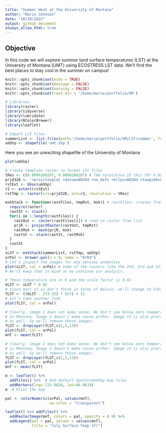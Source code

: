 ```yaml
---
title: "Summer Heat at the University of Montana"
author: "Marie Johnson"
date: "10/20/2022"
output: github_document
always_allow_html: true
---
```

## Objective
In this code we will explore summer land surface temperatures (LST) at the 
University of Montana (UMT) using ECOSTRESS LST data. We'll find the best places
to stay cool in the summer on campus!

```r
knitr::opts_chunk$set(echo = TRUE)
knitr::opts_chunk$set(message = FALSE)
knitr::opts_chunk$set(warning = FALSE)
knitr::opts_chunk$set(root.dir = '/home/marie/portfolio/UM')
```

```r
# Libraries
library(raster)
library(tidyverse)
library(lubridate)
library(RColorBrewer)
library(leaflet)
```


```r
# Import LST files
summerList <- list.files(path='/home/marie/portfolio/UM/LST/summer', full.names = T) # Raw LST file list
umShp <- shapefile('umt.shp')
```

Here you see an unexciting shapefile of the University of Montana

```r
plot(umShp)
```

```r
# Create template raster to format LST files
tRes <- c(0.0006288207, 0.0006288207) # 70m resolution IS this 70? 0.0006288207
prj4326 <- '+proj=longlat +datum=WGS84 +no_defs +ellps=WGS84 +towgs84=0,0,0'
rstExt <- bbox(umShp)
r2 <- extent(rstExt)
rstTmp <- raster(crs=prj4326, ext=r2, resolution = tRes)
```

```r
mskStack <- function(rastFiles, tmpRst, msk){ # rastFiles: creates from list.files, 
  require(raster)
  rastSt <- stack()
  for(i in 1:length(rastFiles)) {
    rastOut <- raster(rastFiles[i]) # read in raster from list
    prjR <- projectRaster(rastOut, tmpRst)
    rastMsk <- mask(prjR, msk)
    rastSt <- stack(rastSt, rastMsk)
  }
  rastSt
}
sLST <- mskStack(summerList, rstTmp, umShp)
orPal <- brewer.pal(n = 9, name = "OrRd")
# Let's inspect the images for any obvious anomolies 
plot(sLST, col = orPal) # Some of the rasters like the 2nd, 3rd and 13th look heavily modeled or there may clouds present
# We'll keep that in mind as we continue our analysis.
```

```r
# These temperature are in K and the scale factor is 0.02 
kLST <- sLST * 0.02
# Since most of us don't think in terms of Kelvin, we'll change to Fahrenheit
fLST <- ((kLST - 273.15) * 9/5) + 32
# Let's take another look
plot(fLST, col = orPal)
```

```r
# Clearly, image 2 does not make sense. We don't see below zero temperatures in July
# in Montana. Image 3 doesn't make sense either. Image 13 is also pretty suspect
# as well. So we'll remove those images.
fLST <- dropLayer(fLST,c(2,3,13))
plot(fLST, col = orPal)
mnT <- mean(fLST)
```


```r
# Clearly, image 2 does not make sense. We don't see below zero temperatures in July
# in Montana. Image 3 doesn't make sense either. Image 13 is also pretty suspect
# as well. So we'll remove those images.
fLST <- dropLayer(fLST,c(2,3,13))
plot(fLST, col = orPal)
mnT <- mean(fLST)
```

```r
m <- leaflet() %>%
  addTiles() %>%  # Add default OpenStreetMap map tiles
  addMarkers(lng=-113.9828, lat=46.8619)
m  # Print the map
```
```r
pal <- colorNumeric(orPal, values(mnT),
                    na.color = "transparent")

leaflet() %>% addTiles() %>%
  addRasterImage(mnT, colors = pal, opacity = 0.9) %>%
  addLegend(pal = pal, values = values(mnT),
            title = "July Surface Temp (F)")
```

